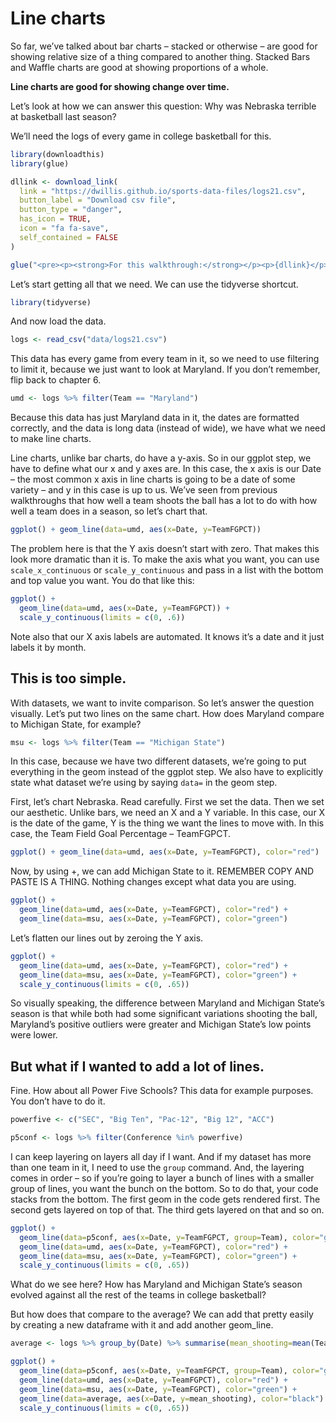 # Line charts

So far, we've talked about bar charts -- stacked or otherwise -- are good for showing relative size of a thing compared to another thing. Stacked Bars and Waffle charts are good at showing proportions of a whole. 

**Line charts are good for showing change over time.** 

Let's look at how we can answer this question: Why was Nebraska terrible at basketball last season?

We'll need the logs of every game in college basketball for this.

```r
library(downloadthis)
library(glue)

dllink <- download_link(
  link = "https://dwillis.github.io/sports-data-files/logs21.csv",
  button_label = "Download csv file",
  button_type = "danger",
  has_icon = TRUE,
  icon = "fa fa-save",
  self_contained = FALSE
)

glue("<pre><p><strong>For this walkthrough:</strong></p><p>{dllink}</p></pre>")

```

Let's start getting all that we need. We can use the tidyverse shortcut. 

```r
library(tidyverse)
```

And now load the data.

```r
logs <- read_csv("data/logs21.csv")
```

This data has every game from every team in it, so we need to use filtering to limit it, because we just want to look at Maryland. If you don't remember, flip back to chapter 6. 

```r
umd <- logs %>% filter(Team == "Maryland")
```

Because this data has just Maryland data in it, the dates are formatted correctly, and the data is long data (instead of wide), we have what we need to make line charts.

Line charts, unlike bar charts, do have a y-axis. So in our ggplot step, we have to define what our x and y axes are. In this case, the x axis is our Date -- the most common x axis in line charts is going to be a date of some variety -- and y in this case is up to us. We've seen from previous walkthroughs that how well a team shoots the ball has a lot to do with how well a team does in a season, so let's chart that. 

```r
ggplot() + geom_line(data=umd, aes(x=Date, y=TeamFGPCT))
```

The problem here is that the Y axis doesn't start with zero. That makes this look more dramatic than it is. To make the axis what you want, you can use `scale_x_continuous` or `scale_y_continuous` and pass in a list with the bottom and top value you want. You do that like this:

```r
ggplot() + 
  geom_line(data=umd, aes(x=Date, y=TeamFGPCT)) + 
  scale_y_continuous(limits = c(0, .6))
```

Note also that our X axis labels are automated. It knows it's a date and it just labels it by month.

## This is too simple. 

With datasets, we want to invite comparison. So let's answer the question visually. Let's put two lines on the same chart. How does Maryland compare to Michigan State, for example? 

```r
msu <- logs %>% filter(Team == "Michigan State")
```

In this case, because we have two different datasets, we're going to put everything in the geom instead of the ggplot step. We also have to explicitly state what dataset we're using by saying `data=` in the geom step.

First, let's chart Nebraska. Read carefully. First we set the data. Then we set our aesthetic. Unlike bars, we need an X and a Y variable. In this case, our X is the date of the game, Y is the thing we want the lines to move with. In this case, the Team Field Goal Percentage -- TeamFGPCT. 

```r
ggplot() + geom_line(data=umd, aes(x=Date, y=TeamFGPCT), color="red")
```

Now, by using +, we can add Michigan State to it. REMEMBER COPY AND PASTE IS A THING. Nothing changes except what data you are using.

```r
ggplot() + 
  geom_line(data=umd, aes(x=Date, y=TeamFGPCT), color="red") + 
  geom_line(data=msu, aes(x=Date, y=TeamFGPCT), color="green")
```

Let's flatten our lines out by zeroing the Y axis.

```r
ggplot() + 
  geom_line(data=umd, aes(x=Date, y=TeamFGPCT), color="red") + 
  geom_line(data=msu, aes(x=Date, y=TeamFGPCT), color="green") + 
  scale_y_continuous(limits = c(0, .65))
```

So visually speaking, the difference between Maryland and Michigan State's season is that while both had some significant variations shooting the ball, Maryland's positive outliers were greater and Michigan State's low points were lower.

## But what if I wanted to add a lot of lines. 

Fine. How about all Power Five Schools? This data for example purposes. You don't have to do it. 

```r
powerfive <- c("SEC", "Big Ten", "Pac-12", "Big 12", "ACC")

p5conf <- logs %>% filter(Conference %in% powerfive)
```

I can keep layering on layers all day if I want. And if my dataset has more than one team in it, I need to use the `group` command. And, the layering comes in order -- so if you're going to layer a bunch of lines with a smaller group of lines, you want the bunch on the bottom. So to do that, your code stacks from the bottom. The first geom in the code gets rendered first. The second gets layered on top of that. The third gets layered on that and so on. 

```r
ggplot() + 
  geom_line(data=p5conf, aes(x=Date, y=TeamFGPCT, group=Team), color="grey") + 
  geom_line(data=umd, aes(x=Date, y=TeamFGPCT), color="red") + 
  geom_line(data=msu, aes(x=Date, y=TeamFGPCT), color="green") + 
  scale_y_continuous(limits = c(0, .65))
```

What do we see here? How has Maryland and Michigan State's season evolved against all the rest of the teams in college basketball?

But how does that compare to the average? We can add that pretty easily by creating a new dataframe with it and add another geom_line.

```r
average <- logs %>% group_by(Date) %>% summarise(mean_shooting=mean(TeamFGPCT))
```

```r
ggplot() + 
  geom_line(data=p5conf, aes(x=Date, y=TeamFGPCT, group=Team), color="grey") + 
  geom_line(data=umd, aes(x=Date, y=TeamFGPCT), color="red") + 
  geom_line(data=msu, aes(x=Date, y=TeamFGPCT), color="green") + 
  geom_line(data=average, aes(x=Date, y=mean_shooting), color="black") + 
  scale_y_continuous(limits = c(0, .65))
```
